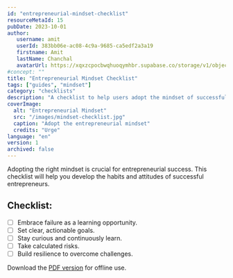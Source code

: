 ```yaml
---
id: "entrepreneurial-mindset-checklist"
resourceMetaId: 15
pubDate: 2023-10-01
author: 
   username: amit
   userId: 383bb06e-ac08-4c9a-9685-ca5edf2a3a19
   firstname: Amit
   lastName: Chanchal
   avatarUrl: https://xqxzcpocbwqhuoqymhbr.supabase.co/storage/v1/object/public/profiles/383bb06e-ac08-4c9a-9685-ca5edf2a3a19/profile.jpg
#concept: ""
title: "Entrepreneurial Mindset Checklist"
tags: ["guides", "mindset"]
category: "checklists"
description: "A checklist to help users adopt the mindset of successful entrepreneurs."
coverImage:
  alt: "Entrepreneurial Mindset"
  src: "/images/mindset-checklist.jpg"
  caption: "Adopt the entrepreneurial mindset"
  credits: "Urge"
language: "en"
version: 1
archived: false
---
```


Adopting the right mindset is crucial for entrepreneurial success. This checklist will help you develop the habits and attitudes of successful entrepreneurs.

## Checklist:
- [ ] Embrace failure as a learning opportunity.
- [ ] Set clear, actionable goals.
- [ ] Stay curious and continuously learn.
- [ ] Take calculated risks.
- [ ] Build resilience to overcome challenges.

Download the [PDF version](/downloads/mindset-checklist.pdf) for offline use.